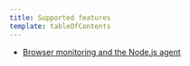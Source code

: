 ```yaml
---
title: Supported features
template: tableOfContents
---
```


* [Browser monitoring and the Node.js agent](/docs/agents/nodejs-agent/supported-features/browser-monitoring-nodejs-agent)
